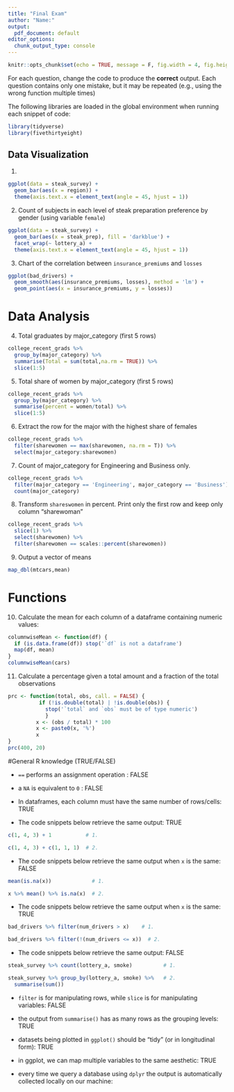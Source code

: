 ```yaml
---
title: "Final Exam"
author: "Name:"
output:
  pdf_document: default
editor_options:
  chunk_output_type: console
---
```


```r
knitr::opts_chunk$set(echo = TRUE, message = F, fig.width = 4, fig.height = 3)
```

\vspace{30pt}

For each question, change the code to produce the **correct** output. Each question contains only one mistake, but it may be repeated (e.g., using the wrong function multiple times)

The following libraries are loaded in the global environment when running each snippet of code:

```r
library(tidyverse)
library(fivethirtyeight)
```

\vspace{30pt}

\newpage

## Data Visualization

1.

\vspace{30pt}

```r
ggplot(data = steak_survey) +
  geom_bar(aes(x = region)) +
  theme(axis.text.x = element_text(angle = 45, hjust = 1))
```


\newpage

2. Count of subjects in each level of steak preparation preference by gender (using variable `female`) 

\vspace{30pt}

```r
ggplot(data = steak_survey) +
  geom_bar(aes(x = steak_prep), fill = 'darkblue') +
  facet_wrap(~ lottery_a) +
  theme(axis.text.x = element_text(angle = 45, hjust = 1))
```

\newpage

3. Chart of the correlation between `insurance_premiums` and `losses`

\vspace{30pt}

```r
ggplot(bad_drivers) +
  geom_smooth(aes(insurance_premiums, losses), method = 'lm') +
  geom_point(aes(x = insurance_premiums, y = losses))
```


\newpage

# Data Analysis

4. Total graduates by major_category (first 5 rows)

```r
college_recent_grads %>% 
  group_by(major_category) %>% 
  summarise(Total = sum(total,na.rm = TRUE)) %>% 
  slice(1:5)
```

\vspace{30pt}

5. Total share of women by major_category (first 5 rows)

```r
college_recent_grads %>% 
  group_by(major_category) %>% 
  summarise(percent = women/total) %>% 
  slice(1:5)
```

\vspace{30pt}

\newpage

6. Extract the row for the major with the highest share of females

\vspace{30pt}

```r
college_recent_grads %>% 
  filter(sharewomen == max(sharewomen, na.rm = T)) %>% 
  select(major_category:sharewomen)
```

\vspace{30pt}


7. Count of major_category for Engineering and Business only.

\vspace{30pt}
```r
college_recent_grads %>% 
  filter(major_category == 'Engineering', major_category == 'Business') %>% 
  count(major_category)
```

\vspace{30pt}

\newpage


8. Transform `shareswomen` in percent. Print only the first row and keep only column "sharewoman"

\vspace{30pt}

```r
college_recent_grads %>% 
  slice(1) %>% 
  select(sharewomen) %>% 
  filter(sharewomen == scales::percent(sharewomen))
```

\vspace{30pt}


9. Output a vector of means

```r
map_dbl(mtcars,mean)
```


\newpage 

# Functions

10. Calculate the mean for each column of a dataframe containing numeric values:

```r
columnwiseMean <- function(df) {
  if (is.data.frame(df)) stop('`df` is not a dataframe')
  map(df, mean)
} 
columnwiseMean(cars)
```

\vspace{30pt}


11. Calculate a percentage given a total amount and a fraction of the total observations


```r
prc <- function(total, obs, call. = FALSE) {
          if (!is.double(total) | !is.double(obs)) {
            stop('`total` and `obs` must be of type numeric')  
            }
         x <- (obs / total) * 100
         x <- paste0(x, '%')
         x
}
prc(400, 20)
```

\vspace{30pt}


\newpage

#General R knowledge (TRUE/FALSE)


  - `==` performs an assignment operation : FALSE
 
  - a `NA` is equivalent to `0` : FALSE
 
  - In dataframes, each column must have the same number of rows/cells: TRUE
 
  - The code snippets below retrieve the same output: TRUE
 
```r
c(1, 4, 3) + 1           # 1.

c(1, 4, 3) + c(1, 1, 1)  # 2. 
```
 

  - The code snippets below retrieve the same output when `x` is the same: FALSE
 
```r
mean(is.na(x))             # 1. 

x %>% mean() %>% is.na(x)  # 2.
```
 

  - The code snippets below retrieve the same output when `x` is the same: TRUE
 
```r
bad_drivers %>% filter(num_drivers > x)    # 1. 

bad_drivers %>% filter(!(num_drivers <= x))  # 2.
```


  - The code snippets below retrieve the same output: FALSE
 
```r
steak_survey %>% count(lottery_a, smoke)          # 1. 

steak_survey %>% group_by(lottery_a, smoke) %>%   # 2.
  summarise(sum())
```

  - `filter` is for manipulating rows, while `slice` is for manipulating variables: FALSE
  

  - the output from `summarise()` has as many rows as the grouping levels: TRUE

  
  - datasets being plotted in `ggplot()` should be "tidy" (or in longitudinal form): TRUE
  
  
  - in ggplot, we can map multiple variables to the same aesthetic: TRUE
  
  
  - every time we query a database using `dplyr` the output is automatically collected locally on our machine: 

